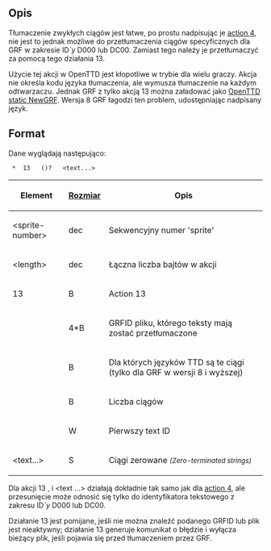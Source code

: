 {{pl/Development/NewGRF/inne strony|en=newgrf-specs.tt-wiki.net/wiki/Action13|pl=pl/Development/NewGRF/NFO Specs/Action13}}
<!--[[Category:Artykuły w języku polskim/Pl]]-->
<!--{{-}}<br>{{ambox | text = w trakcie edycji.}}-->

==Opis==
{{pl/Development/NewGRF/ottdp|0.6|2.6|ttdprev=r857}}
Tłumaczenie zwykłych ciągów jest łatwe, po prostu nadpisując je [[pl/Development/NewGRF/NFO Specs/Action4|action 4]], nie jest to jednak możliwe do przetłumaczenia ciągów specyficznych dla GRF w zakresie ID''`y'' D000 lub DC00. Zamiast tego należy je przetłumaczyć za pomocą tego działania 13.

{{pl/Development/NewGRF/ottd|}}Użycie tej akcji w OpenTTD jest kłopotliwe w trybie dla wielu graczy. Akcja nie określa kodu języka tłumaczenia, ale wymusza tłumaczenie na każdym odtwarzaczu. Jednak GRF z tylko akcją 13 można załadować jako [[en/OpenTTD static NewGRF|OpenTTD static NewGRF]]. {{pl/Development/NewGRF/grfFrom|8}} Wersja 8 GRF łagodzi ten problem, udostępniając nadpisany język.

== Format ==

Dane wyglądają następująco:

 <sprite-number> * <length> 13 <feature> <GRFID> (<language-id>)? <num-ent> <offset> <text...>

{|
|-
!'''Element'''
![[pl/Development/NewGRF/NFO Specs/GRFActionsDetailed|'''Rozmiar''']]
!'''Opis'''
|-
|&lt;sprite-number&gt;
|dec
|Sekwencyjny numer 'sprite'
|-
|&lt;length&gt;
|dec
|Łączna liczba bajtów w akcji
|-
|13
|B
|Action 13
|-
|<GRFID>
|4*B
|GRFID pliku, którego teksty mają zostać przetłumaczone
|-
|<language-id>
|B
|{{pl/Development/NewGRF/grfFrom|8}} Dla których języków TTD są te ciągi (tylko dla GRF w wersji 8 i wyższej)
|-
|<num-ent>
|B
|Liczba ciągów
|-
|<offset>
|W
|Pierwszy text ID
|-
|<text...>
|S
|Ciągi zerowane <small>''(Zero-terminated strings)''</small>
|}


Dla akcji 13 <num-ent>, <offset> i <text ...> działają dokładnie tak samo jak dla [[pl/Development/NewGRF/NFO Specs/Action4|action 4]], ale przesunięcie może odnosić się tylko do identyfikatora tekstowego z zakresu ID''`y'' D000 lub DC00.

Działanie 13 jest pomijane, jeśli nie można znaleźć podanego GRFID lub plik jest nieaktywny; działanie 13 generuje komunikat o błędzie i wyłącza bieżący plik, jeśli pojawia się przed tłumaczeniem przez GRF.